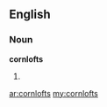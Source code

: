 ==English==

===Noun===
'''cornlofts'''

# {{plural of|[[cornloft]]}}

[[ar:cornlofts]]
[[my:cornlofts]]